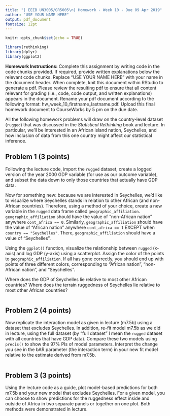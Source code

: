 ```yaml
---
title: "| EEEB UN3005/GR5005\n| Homework - Week 10 - Due 09 Apr 2019"
author: "USE YOUR NAME HERE"
output: pdf_document
fontsize: 12pt
---
```


```r

knitr::opts_chunk$set(echo = TRUE)

library(rethinking)
library(dplyr)
library(ggplot2)
```


**Homework Instructions:** Complete this assignment by writing code in the code chunks provided. If required, provide written explanations below the relevant code chunks. Replace "USE YOUR NAME HERE" with your name in the document header. When complete, knit this document within RStudio to generate a pdf. Please review the resulting pdf to ensure that all content relevant for grading (i.e., code, code output, and written explanations) appears in the document. Rename your pdf document according to the following format: hw_week_10_firstname_lastname.pdf. Upload this final homework document to CourseWorks by 5 pm on the due date.  
  
  
All the following homework problems will draw on the country-level dataset (`rugged`) that was discussed in the *Statistical Rethinking* book and lecture. In particular, we'll be interested in an African island nation, Seychelles, and how inclusion of data from this one country might affect our statistical inference.  


## Problem 1 (3 points)

Following the lecture code, import the `rugged` dataset, create a logged version of the year 2000 GDP variable (for use as our outcome variable), and subset the data down to only those countries that actually have GDP data.

Now for something new: because we are interested in Seychelles, we'd like to visualize where Seychelles stands in relation to other African (and non-African countries). Therefore, using a method of your choice, create a new variable in the `rugged` data frame called `geographic_affiliation`. `geographic_affiliation` should have the value of "non-African nation" anywhere `cont_africa == 0`. Similarly, `geographic_affiliation` should have the value of "African nation" anywhere `cont_africa == 1` EXCEPT when `country == "Seychelles"`. There, `geographic_affiliation` should have a value of "Seychelles". 

Using the `ggplot()` function, visualize the relationship between `rugged` (x-axis) and log GDP (y-axis) using a scatterplot. Assign the color of the points to `geographic_affiliation`. If all has gone correctly, you should end up with points of three different colors, corresponding to "African nation", "non-African nation", and "Seychelles".

Where does the GDP of Seychelles lie relative to most other African countries? Where does the terrain ruggedness of Seychelles lie relative to most other African countries?

```r

```


## Problem 2 (4 points)

Now replicate the interaction model as given in lecture (m7.5b) using a dataset that excludes Seychelles. In addition, re-fit model m7.5b as we did in lecture, using the full dataset (by "full dataset" I mean the `rugged` dataset with all countries that have GDP data). Compare these two models using `precis()` to show the 97% PIs of model parameters. Interpret the change you see in the bAR parameter (the interaction term) in your new fit model relative to the estimate derived from m7.5b.

```r

```


## Problem 3 (3 points)

Using the lecture code as a guide, plot model-based predictions for both m7.5b and your new model that excludes Seychelles. For a given model, you can choose to show predictions for the ruggedness effect inside and outside of Africa in two separate panels or together on one plot. Both methods were demonstrated in lecture.

```r

```
